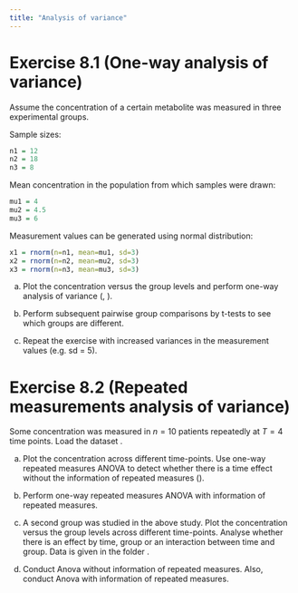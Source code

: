 ---
title: "Analysis of variance"
---

# Exercise 8.1 (One-way analysis of variance)
Assume the concentration of a certain metabolite was measured in three experimental groups.

Sample sizes:
```{r ex1.1, echo=TRUE, eval=FALSE}
n1 = 12
n2 = 18
n3 = 8
```

Mean concentration in the population from which samples were drawn:
```{r ex1.2, echo=TRUE, eval=FALSE}
mu1 = 4
mu2 = 4.5
mu3 = 6
```

Measurement values can be generated using normal distribution:
```{r ex1.3, echo=TRUE, eval=FALSE}
x1 = rnorm(n=n1, mean=mu1, sd=3)
x2 = rnorm(n=n2, mean=mu2, sd=3)
x3 = rnorm(n=n3, mean=mu3, sd=3)
```

a) Plot the concentration versus the group levels and perform one-way analysis of variance (\texttt{boxplot}, \texttt{aov}).

b) Perform subsequent pairwise group comparisons by t-tests to see which groups are different.

c) Repeat the exercise with increased variances in the measurement values (e.g. sd = 5).


# Exercise 8.2 (Repeated measurements analysis of variance)
Some concentration was measured in $n = 10$ patients repeatedly at $T = 4$ time points. Load the dataset \texttt{Exercise\_8\_2\_Repeated\_OneWay.csv}.

a) Plot the concentration across different time-points. Use one-way repeated measures ANOVA to detect whether there is a time effect without the information of repeated measures (\texttt{aov}).

b) Perform one-way repeated measures ANOVA with information of repeated measures.

c) A second group was studied in the above study. Plot the concentration versus the group levels across different time-points. Analyse whether there is an effect by time, group or an interaction between time and group. Data is given in the folder \texttt{Exercise\_8\_3\_Repeated\_TwoWay.csv}.

d) Conduct Anova without information of repeated measures. Also, conduct Anova with information of repeated measures.

